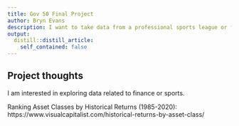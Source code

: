 ```yaml
---
title: Gov 50 Final Project
author: Bryn Evans
description: I want to take data from a professional sports league or from financial markets to answer a question that I am interested in, or take government data on interest rates since the inception of the Federal Reserve, and compare that using linear regression to overall GDP by year for the United States, to see the relationship of interest rates with GDP. Another idea could be to compare carbon emissions from fossil fuel burning and compare that with electric vehicle product by year, to answer the questions of 1) whether electric vehicles can scale quickly enough to substitue for gasoline-burning vehicles, if that intercept point can hit goals of the US government for 0 emissions by "x" year, based on projections. 
output:
  distill::distill_article:
    self_contained: false
---
```




## Project thoughts

I am interested in exploring data related to finance or sports. 

Ranking Asset Classes by Historical Returns (1985-2020): https://www.visualcapitalist.com/historical-returns-by-asset-class/
